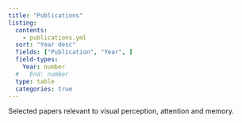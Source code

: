 ```yaml
---
title: "Publications"
listing: 
  contents: 
    - publications.yml
  sort: "Year desc"
  fields: ["Publication", "Year", ]
  field-types:
    Year: number
  #   End: number
  type: table
  categories: true
---
```


Selected papers relevant to visual perception, attention and memory. 
 